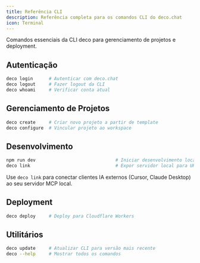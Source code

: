 ```yaml
---
title: Referência CLI
description: Referência completa para os comandos CLI do deco.chat
icon: Terminal
---
```


Comandos essenciais da CLI deco para gerenciamento de projetos e deployment.

## Autenticação

```bash
deco login      # Autenticar com deco.chat
deco logout     # Fazer logout da CLI
deco whoami     # Verificar conta atual
```

## Gerenciamento de Projetos

```bash
deco create     # Criar novo projeto a partir de template
deco configure  # Vincular projeto ao workspace
```

## Desenvolvimento

```bash
npm run dev                              # Iniciar desenvolvimento local
deco link                                # Expor servidor local para URL pública
```

Use `deco link` para conectar clientes IA externos (Cursor, Claude Desktop) ao seu servidor MCP local.

## Deployment

```bash
deco deploy     # Deploy para Cloudflare Workers
```


## Utilitários

```bash
deco update     # Atualizar CLI para versão mais recente
deco --help     # Mostrar todos os comandos
```
